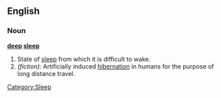==English==

===Noun===
'''[[deep]] [[sleep]]'''

# State of [[sleep]] from which it is difficult to wake.
# ''(fiction):'' Artificially induced [[hibernation]] in humans for the purpose of long distance travel.
[[Category:Sleep]]